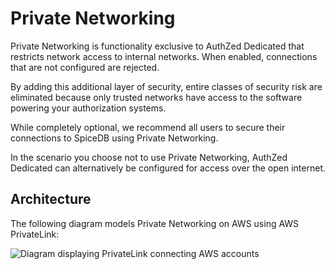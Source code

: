 # Private Networking

Private Networking is functionality exclusive to AuthZed Dedicated that restricts network access to internal networks.
When enabled, connections that are not configured are rejected.

By adding this additional layer of security, entire classes of security risk are eliminated because only trusted networks have access to the software powering your authorization systems.

While completely optional, we recommend all users to secure their connections to SpiceDB using Private Networking.

In the scenario you choose not to use Private Networking, AuthZed Dedicated can alternatively be configured for access over the open internet.

## Architecture

The following diagram models Private Networking on AWS using AWS PrivateLink:

![Diagram displaying PrivateLink connecting AWS accounts](/images/aws-dedicated-diagram.png)
